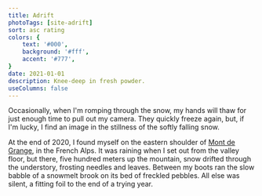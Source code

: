 ```yaml
---
title: Adrift
photoTags: [site-adrift]
sort: asc rating
colors: {
    text: '#000',
    background: '#fff',
    accent: '#777',
}
date: 2021-01-01
description: Knee-deep in fresh powder.
useColumns: false
---
```


Occasionally, when I'm romping through the snow, my hands will thaw for just enough time to pull out my camera. They quickly freeze again, but, if I'm lucky, I find an image in the stillness of the softly falling snow.

At the end of 2020, I found myself on the eastern shoulder of [Mont de Grange](https://www.google.com/maps/place/Mont+de+Grange/), in the French Alps. It was raining when I set out from the valley floor, but there, five hundred meters up the mountain, snow drifted through the understory, frosting needles and leaves. Between my boots ran the slow babble of a snowmelt brook on its bed of freckled pebbles. All else was silent, a fitting foil to the end of a trying year. 